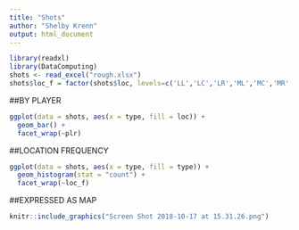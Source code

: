 ```yaml
---
title: "Shots"
author: "Shelby Krenn"
output: html_document
---
```


```r
library(readxl)
library(DataComputing)
shots <- read_excel("rough.xlsx")
shots$loc_f = factor(shots$loc, levels=c('LL','LC','LR','ML','MC','MR','HL','HC','HR'))
```

##BY PLAYER
```r
ggplot(data = shots, aes(x = type, fill = loc)) +
  geom_bar() +
  facet_wrap(~plr)
```

##LOCATION FREQUENCY
```r
ggplot(data = shots, aes(x = type, fill = type)) +
  geom_histogram(stat = "count") +
  facet_wrap(~loc_f)
```

##EXPRESSED AS MAP
```r
knitr::include_graphics("Screen Shot 2018-10-17 at 15.31.26.png")
```

